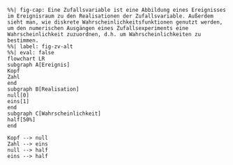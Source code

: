 
```mermaid
%%| fig-cap: Eine Zufallsvariable ist eine Abbildung eines Ereignisses im Ereignisraum zu den Realisationen der Zufallsvariable. Außerdem sieht man, wie diskrete Wahrscheinlichkeitsfunktionen genutzt werden, um den numerischen Ausgängen eines Zufallsexperiments eine Wahrscheinlichkeit zuzuordnen, d.h. um Wahrscheinlichkeiten zu bestimmen.
%%| label: fig-zv-alt
%%| eval: false
flowchart LR
subgraph A[Ereignis]
Kopf
Zahl
end
subgraph B[Realisation]
null[0]
eins[1]
end
subgraph C[Wahrscheinlichkeit]
half[50%]
end

Kopf --> null
Zahl --> eins
null --> half
eins --> half
```


